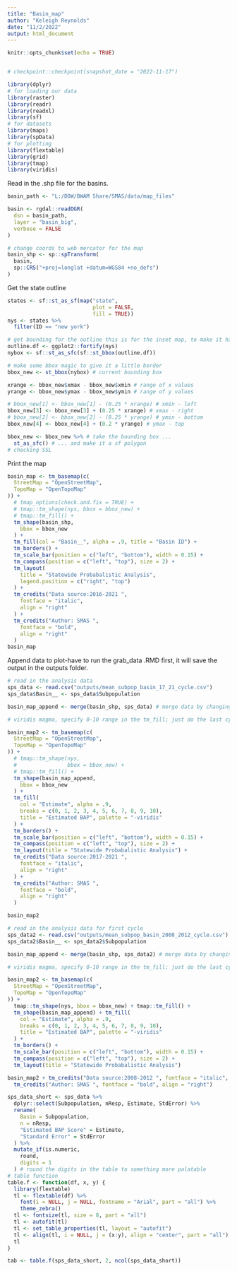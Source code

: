 ```yaml
---
title: "Basin_map"
author: "Keleigh Reynolds"
date: "11/2/2022"
output: html_document
---
```


```r
knitr::opts_chunk$set(echo = TRUE)


# checkpoint::checkpoint(snapshot_date = "2022-11-17")

library(dplyr)
# for loading our data
library(raster)
library(readr)
library(readxl)
library(sf)
# for datasets
library(maps)
library(spData)
# for plotting
library(flextable)
library(grid)
library(tmap)
library(viridis)
```

Read in the .shp file for the basins.

```r
basin_path <- "L:/DOW/BWAM Share/SMAS/data/map_files"

basin <- rgdal::readOGR(
  dsn = basin_path,
  layer = "basin_big",
  verbose = FALSE
)

# change coords to web mercator for the map
basin_shp <- sp::spTransform(
  basin,
  sp::CRS("+proj=longlat +datum=WGS84 +no_defs")
)
```

Get the state outline

```r
states <- sf::st_as_sf(map("state",
                           plot = FALSE,
                           fill = TRUE))
nys <- states %>%
  filter(ID == "new york")

# get bounding for the outline this is for the inset map, to make it have a border
outline.df <- ggplot2::fortify(nys)
nybox <- sf::st_as_sfc(sf::st_bbox(outline.df))

# make some bbox magic to give it a little border
bbox_new <- st_bbox(nybox) # current bounding box

xrange <- bbox_new$xmax - bbox_new$xmin # range of x values
yrange <- bbox_new$ymax - bbox_new$ymin # range of y values

# bbox_new[1] <- bbox_new[1] - (0.25 * xrange) # xmin - left
bbox_new[3] <- bbox_new[3] + (0.25 * xrange) # xmax - right
# bbox_new[2] <- bbox_new[2] - (0.25 * yrange) # ymin - bottom
bbox_new[4] <- bbox_new[4] + (0.2 * yrange) # ymax - top

bbox_new <- bbox_new %>% # take the bounding box ...
  st_as_sfc() # ... and make it a sf polygon
# checking SSL
```

Print the map

```r
basin_map <- tm_basemap(c(
  StreetMap = "OpenStreetMap",
  TopoMap = "OpenTopoMap"
)) +
  # tmap_options(check.and.fix = TRUE) +
  # tmap::tm_shape(nys, bbox = bbox_new) +
  # tmap::tm_fill() +
  tm_shape(basin_shp,
    bbox = bbox_new
  ) +
  tm_fill(col = "Basin__", alpha = .9, title = "Basin ID") +
  tm_borders() +
  tm_scale_bar(position = c("left", "bottom"), width = 0.15) +
  tm_compass(position = c("left", "top"), size = 2) +
  tm_layout(
    title = "Statewide Probabalistic Analysis",
    legend.position = c("right", "top")
  ) +
  tm_credits("Data source:2016-2021 ",
    fontface = "italic",
    align = "right"
  ) +
  tm_credits("Author: SMAS ",
    fontface = "bold",
    align = "right"
  )
basin_map
```
 Append data to plot-have to run the grab_data .RMD first, it will save the output in the outputs folder.
 
```r

# read in the analysis data
sps_data <- read.csv("outputs/mean_subpop_basin_17_21_cycle.csv")
sps_data$Basin__ <- sps_data$Subpopulation

basin_map_append <- merge(basin_shp, sps_data) # merge data by changing the subpopulation name
```


```r

# viridis magma, specify 0-10 range in the tm_fill; just do the last cycle for the analysis-look this up to see how we do trend analysis-just do last 5

basin_map2 <- tm_basemap(c(
  StreetMap = "OpenStreetMap",
  TopoMap = "OpenTopoMap"
)) +
  # tmap::tm_shape(nys,
  #                bbox = bbox_new) +
  # tmap::tm_fill() +
  tm_shape(basin_map_append,
    bbox = bbox_new
  ) +
  tm_fill(
    col = "Estimate", alpha = .9,
    breaks = c(0, 1, 2, 3, 4, 5, 6, 7, 8, 9, 10),
    title = "Estimated BAP", palette = "-viridis"
  ) +
  tm_borders() +
  tm_scale_bar(position = c("left", "bottom"), width = 0.15) +
  tm_compass(position = c("left", "top"), size = 2) +
  tm_layout(title = "Statewide Probabalistic Analysis") +
  tm_credits("Data source:2017-2021 ",
    fontface = "italic",
    align = "right"
  ) +
  tm_credits("Author: SMAS ",
    fontface = "bold",
    align = "right"
  )

basin_map2
```

```r

# read in the analysis data for first cycle
sps_data2 <- read.csv("outputs/mean_subpop_basin_2008_2012_cycle.csv")
sps_data2$Basin__ <- sps_data2$Subpopulation

basin_map_append <- merge(basin_shp, sps_data2) # merge data by changing the subpopulation name
```


```r

# viridis magma, specify 0-10 range in the tm_fill; just do the last cycle for the analysis-look this up to see how we do trend analysis-just do last 5

basin_map2 <- tm_basemap(c(
  StreetMap = "OpenStreetMap",
  TopoMap = "OpenTopoMap"
)) +
  tmap::tm_shape(nys, bbox = bbox_new) + tmap::tm_fill() +
  tm_shape(basin_map_append) + tm_fill(
    col = "Estimate", alpha = .9,
    breaks = c(0, 1, 2, 3, 4, 5, 6, 7, 8, 9, 10),
    title = "Estimated BAP", palette = "-viridis"
  ) +
  tm_borders() +
  tm_scale_bar(position = c("left", "bottom"), width = 0.15) +
  tm_compass(position = c("left", "top"), size = 2) +
  tm_layout(title = "Statewide Probabalistic Analysis")

basin_map2 + tm_credits("Data source:2008-2012 ", fontface = "italic", align = "right") +
  tm_credits("Author: SMAS ", fontface = "bold", align = "right")
```

```r

sps_data_short <- sps_data %>%
  dplyr::select(Subpopulation, nResp, Estimate, StdError) %>%
  rename(
    Basin = Subpopulation,
    n = nResp,
    "Estimated BAP Score" = Estimate,
    "Standard Error" = StdError
  ) %>%
  mutate_if(is.numeric,
    round,
    digits = 1
  ) # round the digits in the table to something more palatable
# table function
table.f <- function(df, x, y) {
  library(flextable)
  tl <- flextable(df) %>%
    font(i = NULL, j = NULL, fontname = "Arial", part = "all") %>%
    theme_zebra()
  tl <- fontsize(tl, size = 8, part = "all")
  tl <- autofit(tl)
  tl <- set_table_properties(tl, layout = "autofit")
  tl <- align(tl, i = NULL, j = (x:y), align = "center", part = "all")
  tl
}

tab <- table.f(sps_data_short, 2, ncol(sps_data_short))
```




